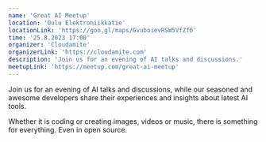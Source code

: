 ```yaml
---
name: 'Great AI Meetup'
location: 'Oulu Elektroniikkatie'
locationLink: 'https://goo.gl/maps/GvuboievRSW5VfZf6'
time: '25.8.2023 17:00'
organizer: 'Cloudamite'
organizerLink: 'https://cloudamite.com'
description: 'Join us for an evening of AI talks and discussions.'
meetupLink: 'https://meetup.com/great-ai-meetup'
---
```


Join us for an evening of AI talks and discussions, while our seasoned and awesome developers share their experiences and insights about latest AI tools. 

Whether it is coding or creating images, videos or music, there is something for everything. Even in open source.
